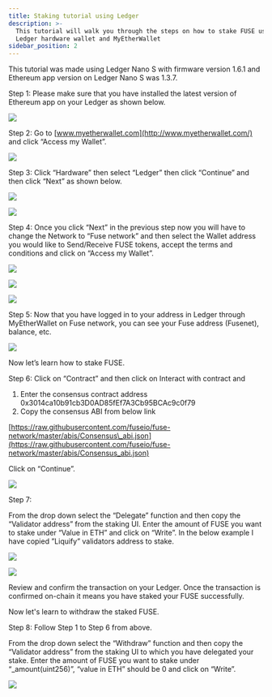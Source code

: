 ```yaml
---
title: Staking tutorial using Ledger
description: >-
  This tutorial will walk you through the steps on how to stake FUSE using
  Ledger hardware wallet and MyEtherWallet
sidebar_position: 2
---
```


This tutorial was made using Ledger Nano S with firmware version 1.6.1 and Ethereum app version on Ledger Nano S was 1.3.7.

Step 1: Please make sure that you have installed the latest version of Ethereum app on your Ledger as shown below.

![](/img/sfsds.png)

Step 2: Go to [www.myetherwallet.com](http://www.myetherwallet.com/) and click “Access my Wallet”.

![](/img/assets_-MRxFOj-hfekokMwcTbN_-MRx_2opFCAtDpGS9j62_-MRx_PFzLEPA0eueShfI_image.webp)

Step 3: Click “Hardware” then select “Ledger” then click “Continue” and then click “Next” as shown below.

![](/img/imageerge.png)

![](/img/rthrthrth.png)

Step 4: Once you click “Next” in the previous step now you will have to change the Network to “Fuse network” and then select the Wallet address you would like to Send/Receive FUSE tokens, accept the terms and conditions and click on “Access my Wallet”.

![](/img/rhrer.png)

![](/img/assets_-MRxFOj-hfekokMwcTbN_-MRx_2opFCAtDpGS9j62_-MRx_elSIiyeId13CKgu_image.webp)

![](/img/assets_-MRxFOj-hfekokMwcTbN_-MRx_2opFCAtDpGS9j62_-MRx_kWMUpL4JmvK8caW_image.webp)

Step 5: Now that you have logged in to your address in Ledger through MyEtherWallet on Fuse network, you can see your Fuse address (Fusenet), balance, etc.

![](/img/srhrthret.png)

Now let’s learn how to stake FUSE.

Step 6: Click on “Contract” and then click on Interact with contract and

1. Enter the consensus contract address 0x3014ca10b91cb3D0AD85fEf7A3Cb95BCAc9c0f79
2. Copy the consensus ABI from below link

[https://raw.githubusercontent.com/fuseio/fuse-network/master/abis/Consensus\_abi.json](https://raw.githubusercontent.com/fuseio/fuse-network/master/abis/Consensus_abi.json)

Click on “Continue”.

![](/img/herhrhr.png)

Step 7:

From the drop down select the “Delegate” function and then copy the “Validator address” from the staking UI. Enter the amount of FUSE you want to stake under “Value in ETH” and click on “Write”. In the below example I have copied ”Liquify” validators address to stake.

![](/img/hhhh.png)

![](/img/ejyjetj.png)

Review and confirm the transaction on your Ledger. Once the transaction is confirmed on-chain it means you have staked your FUSE successfully.

Now let's learn to withdraw the staked FUSE.

Step 8: Follow Step 1 to Step 6 from above.

From the drop down select the “Withdraw” function and then copy the “Validator address” from the staking UI to which you have delegated your stake. Enter the amount of FUSE you want to stake under “\_amount(uint256)”, “value in ETH” should be 0 and click on “Write”.

![](/img/khuouhouh.png)
